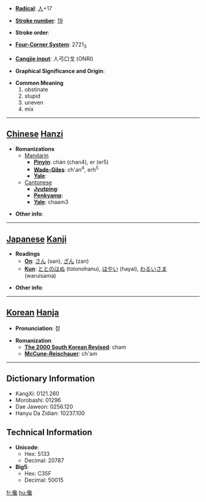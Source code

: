 * '''[[Wiktionary:Chinese radical index| Radical]]''': [[Wiktionary:Chinese radical index 人|人]]+17

* '''[[Wiktionary:Chinese total strokes index|Stroke number]]''': [[Wiktionary:Chinese total strokes index 19|19]]

* '''Stroke order''': 

* '''[[Wiktionary:Chinese four corner index|Four-Corner System]]''': 2721<sub>3</sub>

* '''[[Wiktionary:Chinese Cangjie index|Cangjie input]]''': 人弓口戈 (ONRI)

* '''Graphical Significance and Origin''': 

* '''Common Meaning'''
*#obstinate
*# stupid
*# uneven
*# mix


----

== [[Chinese]] [[Hanzi]] ==

* '''Romanizations'''
** [[Mandarin]]
*** '''[[Pinyin]]''': chàn (chan4), er (er5)
*** '''[[Wade-Giles]]''': ch'an<sup>4</sup>, erh<sup>5</sup>
*** '''[[Yale]]''': 
**[[Cantonese]]
***'''[[Jyutping]]''':
***'''[[Penkyamp]]''': 
***'''[[Yale]]''': chaam3

* '''Other info''': 

----

== [[Japanese]] [[Kanji]] ==

* '''Readings'''
** '''[[On]]''': [[さん]] (san), [[ざん]] (zan)
** '''[[Kun]]''': [[ととのはぬ]] (totonohanu), [[はやい]] (hayai), [[わるいさま]] (waruisama)

* '''Other info''':  

----

== [[Korean]] [[Hanja]] ==

* '''Pronunciation''': 참

* '''Romanization'''
** '''[[The 2000 South Korean Revised Romanization|The 2000 South Korean Revised]]''': cham
** '''[[McCune-Reischauer]]''': ch'am

----

== Dictionary Information ==

* KangXi: 0121.260
* Morobashi: 01296
* Dae Jaweon: 0256.120
* Hanyu Da Zidian: 10237.100

== Technical Information ==

* '''Unicode''':
** Hex: 5133
** Decimal: 20787
* '''Big5''':
** Hex: C35F
** Decimal: 50015

[[fr:儳]]
[[hu:儳]]